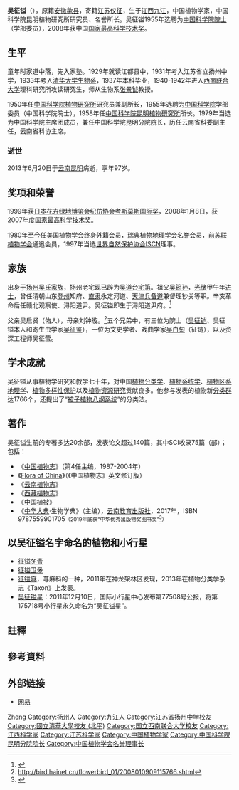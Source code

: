 {{Infobox_Person
| name = 吴征镒
|image=
|box_width=280
|caption=吴征镒获得2007年度中国[[国家最高科学技术奖|国家最高科学技术奖]]
|occupation= 植物学家
| period = 
|birth_name=
| other_names =
| Sex =男
|birth_date= {{birth date|1916|6|13}}
|birth_place= {{ROC-1912}}[[江西|江西]][[九江|九江]]
|death_date= {{death date and age|2013|6|20|1916|6|13}}
|death_place= {{PRC}}[[云南|云南]][[昆明|昆明]]
| nationality ={{PRC}}
| residence =
| party =
| religion =
| spouse = 
| relatives = 兄：[[吴征鉴|吴征鉴]]（医学家）、[[吴征铠|吴征铠]]（物理化学家）
|education= 
*1929年就读江都县中
*1931年考入江苏省立扬州中学
*1933-1937年进入[[清华大学|清华大学]]生物系
*1940-1942年进入[[西南联合大学|西南联合大学]]理科研究所攻读研究生，师从生物系[[张景钺|张景钺]]教授
| past = 
*1950年任[[中国科学院植物研究所|中国科学院植物研究所]]研究员兼副所长
*1955年选聘为[[中国科学院|中国科学院]]学部委员（[[中国科学院院士|中国科学院院士]]）
*1958年任[[中国科学院昆明植物研究所|中国科学院昆明植物研究所]]所长
*1979年当选为[[中国科学院|中国科学院]]主席团成员，兼任中国科学院昆明分院院长，历任云南省科委副主任，云南省科协主席
*1980年至今任[[美国植物学会|美国植物学会]]终身外籍会员，[[瑞典植物地理学会|瑞典植物地理学会]]名誉会员，[[前苏联植物学会|前苏联植物学会]]通迅会员
*1997年当选[[世界自然保护协会|世界自然保护协会]]ISCN理事
| work =
|awards=
*1999年获日本花卉绿地博鉴会纪仿协会[[考斯莫斯国际奖|考斯莫斯国际奖]]
*2008年1月8日，获2007年度[[国家最高科学技术奖|国家最高科学技术奖]]
}}
'''吴征镒'''（{{bd|1916年|6月13日|2013年|6月20日|catIdx=Wu吳}}），原籍[[安徽|安徽]][[歙县|歙县]]，寄籍[[江苏|江苏]][[仪征|仪征]]，生于[[江西|江西]][[九江|九江]]，中国植物学家，中国科学院昆明植物研究所研究员、名誉所长。吴征镒1955年选聘为[[中国科学院|中国科学院]][[院士|院士]]（学部委员），2008年获中国[[国家最高科学技术奖|国家最高科学技术奖]]。

== 生平 ==
童年时家道中落，先入家塾。1929年就读江都县中，1931年考入江苏省立扬州中学，1933年考入[[清华大学生物系|清华大学生物系]]，1937年本科毕业，1940-1942年进入[[西南联合大学|西南联合大学]]理科研究所攻读研究生，师从生物系[[张景钺|张景钺]]教授。

1950年任[[中国科学院植物研究所|中国科学院植物研究所]]研究员兼副所长，1955年选聘为[[中国科学院|中国科学院]]学部委员（中国科学院院士），1958年任[[中国科学院昆明植物研究所|中国科学院昆明植物研究所]]所长。1979年当选为中国科学院主席团成员，兼任中国科学院昆明分院院长，历任云南省科委副主任，云南省科协主席。

=== 逝世 ===
2013年6月20日于[[云南|云南]][[昆明|昆明]]病逝，享年97岁。

== 奖项和荣誉 ==
1999年获[[日本花卉绿地博鉴会纪仿协会|日本花卉绿地博鉴会纪仿协会]][[考斯莫斯国际奖|考斯莫斯国际奖]]，2008年1月8日，获2007年度[[国家最高科学技术奖|国家最高科学技术奖]]。

1980年至今任[[美国植物学会|美国植物学会]]终身外籍会员，[[瑞典植物地理学会|瑞典植物地理学会]]名誉会员，[[前苏联植物学会|前苏联植物学会]]通迅会员，1997年当选[[世界自然保护协会|世界自然保护协会]]ISCN理事。

== 家族 ==
出身于[[扬州吴氏家族|扬州吴氏家族]]，扬州老宅现已辟为[[吴道台宅第|吴道台宅第]]。祖父[[吴筠孙|吴筠孙]]，[[光绪|光绪]]甲午年[[进士|进士]]，曾任清朝山东[[登州|登州]]知府、[[直隶|直隶]]永定河道、[[天津|天津]][[兵备道|兵备道]]兼督理钞关等职。辛亥革命后任赣北观察使、浔阳道尹。吴征镒即生于浔阳道尹府。<ref>{{cite web |url=http://news.yztoday.com/275/2003-12-10/20031210-157467-275.shtml |title=存档副本 |accessdate=2009-10-13 |deadurl=yes |archiveurl=https://web.archive.org/web/20080226121829/http://news.yztoday.com/275/2003-12-10/20031210-157467-275.shtml |archivedate=2008-02-26 }}</ref>

父亲吴启贤（佑人），母亲刘钟璇。<ref>http://bird.hainet.cn/flowerbird_01/2008010909115766.shtml{{dead link|date=2017年12月 |bot=InternetArchiveBot |fix-attempted=yes }}</ref>五个兄弟中，有三位为院士（[[吴征铠|吴征铠]]、吴征镒本人和寄生虫学家[[吴征鉴|吴征鉴]]），一位为文史学者、戏曲学家[[吴白匋|吴白匋]]（征铸），以及资深工程师吴征莹。

== 学术成就 ==
吴征镒从事植物学研究和教学七十年，对中国[[植物分类学|植物分类学]]、[[植物系统学|植物系统学]]、[[植物区系地理学|植物区系地理学]]、[[植物多样性保护|植物多样性保护]]以及[[植物资源研究|植物资源研究]]贡献良多。他参与发表的植物新[[分类群|分类群]]达1766个，还提出了“[[被子植物八纲系统|被子植物八纲系统]]”的分类法{{r|中国科学院}}。

==著作==
吴征镒生前的专著多达20余部，发表论文超过140篇，其中SCI收录75篇（部）{{r|中国科学院}}；包括：
*《[[中国植物志|中国植物志]]》（第4任主编，1987-2004年）
*《[[Flora_of_China|Flora of China]]》（《中国植物志》英文修订版）
*《[[云南植物志|云南植物志]]》
*《[[西藏植物志|西藏植物志]]》
*《[[中国植被|中国植被]]》
*《[[中华大典|中华大典]]·生物学典》（主编），[[云南教育出版社|云南教育出版社]]，2017年，ISBN 9787559901705<small>（2019年底获“中华优秀出版物奖图书奖”<ref name="zhdd2016">{{Cite web |url=http://www.kib.ac.cn/xwzx/zhxw/202006/t20200609_5603658.html |title=《中华大典·生物学典》荣获“第七届中华优秀出版物奖图书奖” |accessdate=2020-11-27 |archive-date=2020-09-21 |archive-url=https://web.archive.org/web/20200921201323/http://www.kib.ac.cn/xwzx/zhxw/202006/t20200609_5603658.html |dead-url=no }}</ref>）</small>

{{植物命名人|C.Y.Wu|吴征镒}}

== 以吴征镒名字命名的植物和小行星 ==
* [[征镒冬青|征镒冬青]]
* [[征镒卫矛|征镒卫矛]]
* [[征镒麻|征镒麻]]，荨麻科的一种，2011年在神龙架林区发现，2013年在植物分类学杂志《Taxon》上发表。
* [[吴征镒星|吴征镒星]]：2011年12月10日，国际小行星中心发布第77508号公报，将第175718号小行星永久命名为“吴征镒星”。

== 註釋 ==
{{noteFoot}}

== 參考資料 ==
{{Reflist|refs=
<ref name="中国科学院">{{cite web |url=http://www.cas.cn/ky/kjjl/gjzgkxjsj/2007n/wzy/grjj/200907/t20090729_2282584.shtml |title=个人简介——吴征镒 |accessdate=2013-06-21 |publisher=中国科学院 |language=zh-hans |archive-date=2020-04-13 |archive-url=https://web.archive.org/web/20200413102623/http://www.cas.cn/ky/kjjl/gjzgkxjsj/2007n/wzy/grjj/200907/t20090729_2282584.shtml |dead-url=no }}</ref>
}}

== 外部链接 ==
* [https://web.archive.org/web/20160304234443/http://news.163.com/08/0108/12/41MFMRS20001124J.html 网易]

{{中华人民共和国国家最高科学技术奖获得者}}
{{中国科学院生命科学和医学学部院士}}
{{中国植物学会第十四届理事会}}

{{Authority control}}
{{wikispecies|Zheng-Yi Wu}}

{{DEFAULTSORT:Wu}}
[[Category:吴姓|Zheng]]
[[Category:扬州人|Category:扬州人]]
[[Category:九江人|Category:九江人]]
[[Category:江苏省扬州中学校友|Category:江苏省扬州中学校友]]
[[Category:國立清華大學校友_(北平)|Category:國立清華大學校友 (北平)]]
[[Category:国立西南联合大学校友|Category:国立西南联合大学校友]]
[[Category:江西科学家|Category:江西科学家]]
[[Category:江苏科学家|Category:江苏科学家]]
[[Category:中国植物学家|Category:中国植物学家]]
[[Category:中国科学院昆明分院院长|Category:中国科学院昆明分院院长]]
[[Category:中国植物学会名誉理事长|Category:中国植物学会名誉理事长]]